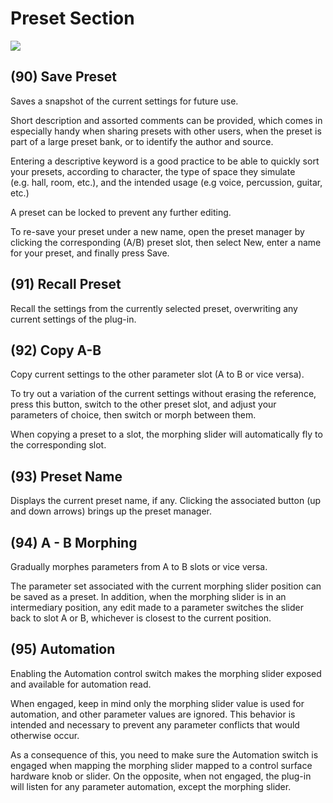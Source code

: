 # Preset Section
![](include/trax_15.png)

## (90) Save Preset
Saves a snapshot of the current settings for future use.

Short description and assorted comments can be provided, which comes in especially handy when sharing presets with
other users, when the preset is part of a large preset bank, or to identify the author and source.

Entering a descriptive keyword is a good practice to be able to quickly sort your presets, according to character, the type of
space they simulate (e.g. hall, room, etc.), and the intended usage (e.g voice, percussion, guitar, etc.)

A preset can be locked to prevent any further editing.

To re-save your preset under a new name, open the preset manager by clicking the corresponding (A/B) preset slot, then
select New, enter a name for your preset, and finally press Save.

## (91) Recall Preset
Recall the settings from the currently selected preset, overwriting any current settings of the plug-in.

## (92) Copy A-B
Copy current settings to the other parameter slot (A to B or vice versa).

To try out a variation of the current settings without erasing the reference, press this button, switch to the other preset slot,
and adjust your parameters of choice, then switch or morph between them.

When copying a preset to a slot, the morphing slider will automatically fly to the corresponding slot.

## (93) Preset Name
Displays the current preset name, if any. Clicking the associated button (up and down arrows) brings up the preset manager.

## (94) A - B Morphing
Gradually morphes parameters from A to B slots or vice versa.

The parameter set associated with the current morphing slider position can be saved as a preset. In addition, when the
morphing slider is in an intermediary position, any edit made to a parameter switches the slider back to slot A or B, 
whichever is closest to the current position.


## (95) Automation
Enabling the Automation control switch makes the morphing slider exposed and available for automation read.

When engaged, keep in mind only the morphing slider value is used for automation, and other parameter values are 
ignored. This behavior is intended and necessary to prevent any parameter conflicts that would otherwise occur.

As a consequence of this, you need to make sure the Automation switch is engaged when mapping the morphing slider
mapped to a control surface hardware knob or slider. On the opposite, when not engaged, the plug-in will listen for any
parameter automation, except the morphing slider.
